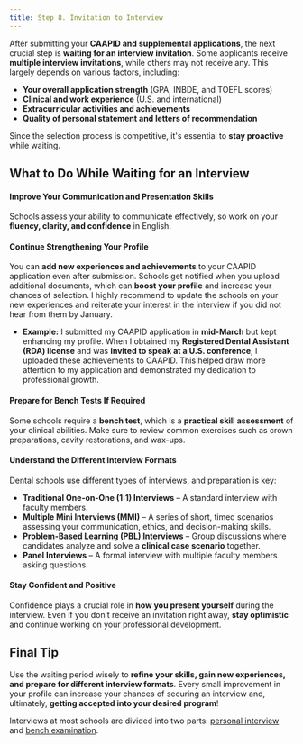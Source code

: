```yaml
---
title: Step 8. Invitation to Interview
---
```


After submitting your **CAAPID and supplemental applications**, the next crucial
step is **waiting for an interview invitation**. Some applicants receive
**multiple interview invitations**, while others may not receive any. This
largely depends on various factors, including:

- **Your overall application strength** (GPA, INBDE, and TOEFL scores)
- **Clinical and work experience** (U.S. and international)
- **Extracurricular activities and achievements**
- **Quality of personal statement and letters of recommendation**

Since the selection process is competitive, it's essential to **stay proactive**
while waiting.

## What to Do While Waiting for an Interview

#### Improve Your Communication and Presentation Skills

Schools assess your ability to communicate effectively, so work on your
**fluency, clarity, and confidence** in English.

#### Continue Strengthening Your Profile

You can **add new experiences and achievements** to your CAAPID application even after submission. Schools get notified when you upload additional documents, which can **boost your profile** and increase your chances of selection. I highly recommend to update the schools on your new experiences and reiterate your interest in the interview if you did not hear from them by January.

- **Example:** I submitted my CAAPID application in **mid-March** but kept enhancing my profile. When I obtained my **Registered Dental Assistant (RDA) license** and was **invited to speak at a U.S. conference**, I uploaded these achievements to CAAPID. This helped draw more attention to my application and demonstrated my dedication to professional growth.

#### Prepare for Bench Tests If Required

Some schools require a **bench test**, which is a **practical skill assessment**
of your clinical abilities. Make sure to review common exercises such as crown
preparations, cavity restorations, and wax-ups.

#### Understand the Different Interview Formats

Dental schools use different types of interviews, and preparation is key:

- **Traditional One-on-One (1:1) Interviews** – A standard interview with
  faculty members.
- **Multiple Mini Interviews (MMI)** – A series of short, timed scenarios
  assessing your communication, ethics, and decision-making skills.
- **Problem-Based Learning (PBL) Interviews** – Group discussions where
  candidates analyze and solve a **clinical case scenario** together.
- **Panel Interviews** – A formal interview with multiple faculty members asking
  questions.

#### Stay Confident and Positive

Confidence plays a crucial role in **how you present yourself** during the
interview. Even if you don’t receive an invitation right away, **stay optimistic**
and continue working on your professional development.

## Final Tip

Use the waiting period wisely to **refine your skills, gain new experiences, and
prepare for different interview formats**. Every small improvement in your
profile can increase your chances of securing an interview and, ultimately,
**getting accepted into your desired program**!

Interviews at most schools are divided into two parts: [personal
interview](/c/applying-to-advanced-standing/personal-interview-guide) and [bench
examination](/c/applying-to-advanced-standing/bench-test-guide).

